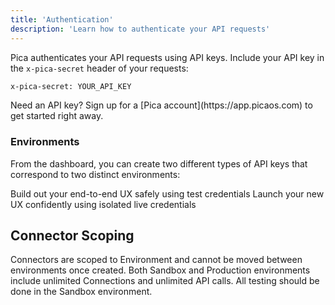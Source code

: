 ---
title: 'Authentication'
description: 'Learn how to authenticate your API requests'
---

Pica authenticates your API requests using API keys. Include your API key in the `x-pica-secret` header of your requests:

```bash
x-pica-secret: YOUR_API_KEY
```

<Note>
  Need an API key? Sign up for a [Pica account](https://app.picaos.com) to get started right away.
</Note>

### Environments

From the dashboard, you can create two different types of API keys that correspond to two distinct environments:

<ResponseField name="Sandbox" type="environment">
  Build out your end-to-end UX safely using test credentials
</ResponseField>

<ResponseField name="Production" type="environment">
  Launch your new UX confidently using isolated live credentials
</ResponseField>

## Connector Scoping

Connectors are scoped to Environment and cannot be moved between environments once created. Both Sandbox and Production environments include unlimited Connections and unlimited API calls. All testing should be done in the Sandbox environment.